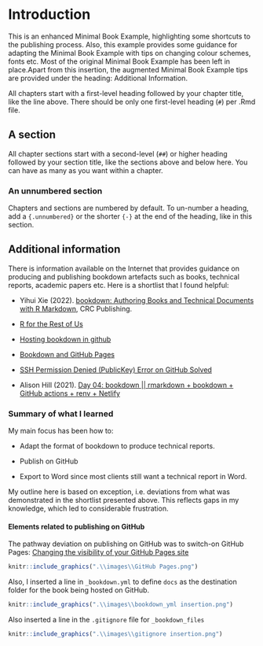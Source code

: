 # Introduction

This is an enhanced Minimal Book Example, highlighting some shortcuts to the publishing process. Also, this example provides some guidance for adapting the Minimal Book Example with tips on changing colour schemes, fonts etc. Most of the original Minimal Book Example has been left in place.Apart from this insertion, the augmented Minimal Book Example tips are provided under the heading: Additional Information.

All chapters start with a first-level heading followed by your chapter title, like the line above. There should be only one first-level heading (`#`) per .Rmd file.

## A section

All chapter sections start with a second-level (`##`) or higher heading followed by your section title, like the sections above and below here. You can have as many as you want within a chapter.

### An unnumbered section {-}

Chapters and sections are numbered by default. To un-number a heading, add a `{.unnumbered}` or the shorter `{-}` at the end of the heading, like in this section.

## Additional information

There is information available on the Internet that provides guidance on producing and publishing bookdown artefacts such as books, technical reports, academic papers etc. Here is a shortlist that I found helpful:

- Yihui Xie (2022). [bookdown: Authoring Books and Technical Documents with R Markdown](https://bookdown.org/yihui/bookdown/), CRC Publishing.

- [R for the Rest of Us](https://youtu.be/9i0ElncHGRg)

- [Hosting bookdown in github](https://community.rstudio.com/t/hosting-bookdown-in-github/20427)

- [Bookdown and GitHub Pages](https://youtu.be/RdSmYvbQkhs)

- [SSH Permission Denied (PublicKey) Error on GitHub Solved](https://www.youtube.com/watch?v=Irj-2tmV0JM)

- Alison Hill (2021). [Day 04: bookdown || rmarkdown + bookdown + GitHub actions + renv + Netlify](https://youtu.be/_ptrgqx2zUs)

### Summary of what I learned

My main focus has been how to:

- Adapt the format of bookdown to produce technical reports.

- Publish on GitHub

- Export to Word since most clients still want a technical report in Word.

My outline here is based on exception, i.e. deviations from what was demonstrated in the shortlist presented above. This reflects gaps in my knowledge, which led to considerable frustration. 

#### Elements related to publishing on GitHub
The pathway deviation on publishing on GitHub was to switch-on GitHub Pages: [Changing the visibility of your GitHub Pages site](https://docs.github.com/en/enterprise-cloud@latest/pages/getting-started-with-github-pages/changing-the-visibility-of-your-github-pages-site)

```r
knitr::include_graphics(".\\images\\GitHub Pages.png")
```

Also, I inserted a line in `_bookdown.yml` to define `docs` as the destination folder for the book being hosted on GitHub.
```r
knitr::include_graphics(".\\images\\bookdown_yml insertion.png")
```

Also inserted a line in the `.gitignore` file for `_bookdown_files`

```r
knitr::include_graphics(".\\images\\gitignore insertion.png")
```

